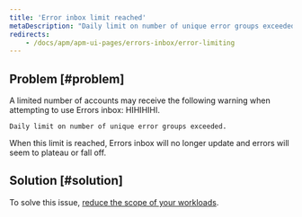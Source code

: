 ```yaml
---
title: 'Error inbox limit reached'
metaDescription: "Daily limit on number of unique error groups exceeded"
redirects: 
    - /docs/apm/apm-ui-pages/errors-inbox/error-limiting
---
```


## Problem [#problem]

A limited number of accounts may receive the following warning when attempting to use Errors inbox: HIHIHIHI. 

```
Daily limit on number of unique error groups exceeded.
```

When this limit is reached, Errors inbox will no longer update and errors will seem to plateau or fall off.

## Solution [#solution]

To solve this issue, [reduce the scope of your workloads](/docs/new-relic-one/use-new-relic-one/workloads/use-workloads/).